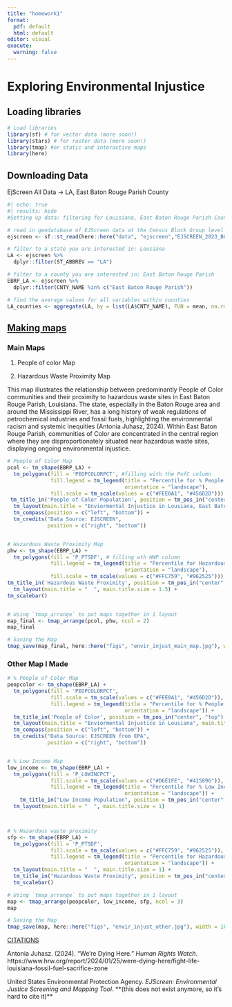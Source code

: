 ```yaml
---
title: "homework1"
format:
  pdf: default
  html: default
editor: visual
execute: 
  warning: false
---
```


# **Exploring Environmental Injustice**

## Loading libraries

```r
# Load libraries 
library(sf) # for vector data (more soon!)
library(stars) # for raster data (more soon!)
library(tmap) #or static and interactive maps
library(here)
```

## Downloading Data

EjScreen All Data -\> LA, East Baton Rouge Parish County

```r
#| echo: true
#| results: hide
#Setting up data: filtering for Louisiana, East Baton Rouge Parish County 

# read in geodatabase of EJScreen data at the Census Block Group level
ejscreen <- sf::st_read(here::here("data", "ejscreen","EJSCREEN_2023_BG_StatePct_with_AS_CNMI_GU_VI.gdb")) 

# filter to a state you are interested in: Lousiana 
LA <- ejscreen %>%
  dplyr::filter(ST_ABBREV == "LA") 

# filter to a county you are interested in: East Baton Rouge Parish
EBRP_LA <- ejscreen %>%
  dplyr::filter(CNTY_NAME %in% c("East Baton Rouge Parish"))

# find the average values for all variables within counties
LA_counties <- aggregate(LA, by = list(LA$CNTY_NAME), FUN = mean, na.rm=TRUE)

```

## [**Making maps**]{.underline}

### Main Maps

1.  People of color Map

2.  Hazardous Waste Proximity Map

This map illustrates the relationship between predominantly People of Color communities and their proximity to hazardous waste sites in East Baton Rouge Parish, Louisiana. The state, especially in the Baton Rouge area and around the Mississippi River, has a long history of weak regulations of petrochemical industries and fossil fuels, highlighting the environmental racism and systemic inequities (Antonia Juhasz, 2024). Within East Baton Rouge Parish, communities of Color are concentrated in the central region where they are disproportionately situated near hazardous waste sites, displaying ongoing environmental injustice.

```r

# People of Color Map 
pcol <- tm_shape(EBRP_LA) + 
  tm_polygons(fill = 'PEOPCOLORPCT', #filling with the PofC column 
              fill.legend = tm_legend(title = "Percentile for % People of Color", 
                                      orientation = "landscape"), 
              fill.scale = tm_scale(values = c("#FEE0A1", "#456D2D"))) + 
 tm_title_in('People of Color Population', position = tm_pos_in("center", "top"), size = 1) + 
  tm_layout(main.title = "Enviormental Injustice in Lousiana, East Baton Rouge Parish County ", main.title.size = 1.5) + 
  tm_compass(position = c("left", "bottom")) + 
  tm_credits("Data Source: EJSCREEN", 
             position = c("right", "bottom"))


# Hazardous Waste Proximity Map 
phw <- tm_shape(EBRP_LA) + 
  tm_polygons(fill = 'P_PTSDF', # filling wth HWP column 
              fill.legend = tm_legend(title = "Percentile for Hazardous Waste Proximity", 
                                      orientation = "landscape"), 
              fill.scale = tm_scale(values = c("#FFC759", "#962525"))) + 
tm_title_in('Hazardous Waste Proximity', position = tm_pos_in("center", "top"), size = 1) + 
  tm_layout(main.title = "  ", main.title.size = 1.5) + 
tm_scalebar()


# Using `tmap_arrange` to put maps together in 1 layout 
map_final <- tmap_arrange(pcol, phw, ncol = 2) 
map_final

# Saving the Map 
tmap_save(map_final, here::here("figs", "envir_injust_main_map.jpg"), width = 10, height = 7)


```

### Other Map I Made

```r

# % People of Color Map 
peopcolor <- tm_shape(EBRP_LA) + 
  tm_polygons(fill = 'PEOPCOLORPCT', 
              fill.scale = tm_scale(values = c("#FEE0A1", "#456D2D")), 
              fill.legend = tm_legend(title = "Percentile for % People of Color", 
                                      orientation = "landscape")) + 
  tm_title_in('People of Color', position = tm_pos_in("center", "top"), size = 1) + 
  tm_layout(main.title = "Enviormental Injustice in Lousiana", main.title.size = 1) + 
  tm_compass(position = c("left", "bottom")) + 
  tm_credits("Data Source: EJSCREEN from EPA", 
             position = c("right", "bottom"))


# % Low Income Map  
low_income <- tm_shape(EBRP_LA) + 
  tm_polygons(fill = 'P_LOWINCPCT', 
              fill.scale = tm_scale(values = c("#D6E1FE", "#415896")), 
              fill.legend = tm_legend(title = "Percentile for % Low Income", 
                                      orientation = "landscape")) + 
    tm_title_in("Low Income Population", position = tm_pos_in("center", "top"), size = 1) +
  tm_layout(main.title = "  ", main.title.size = 1)



# % Hazardous waste proximity
sfp <- tm_shape(EBRP_LA) + 
  tm_polygons(fill = 'P_PTSDF',
              fill.scale = tm_scale(values = c("#FFC759", "#962525")),
              fill.legend = tm_legend(title = "Percentile for Hazardous Waste Proximity", 
                                      orientation = "landscape")) + 
  tm_layout(main.title = "  ", main.title.size = 1) + 
  tm_title_in("Hazardous Waste Proximity", position = tm_pos_in("center", "top"), size = 1) + 
  tm_scalebar()

# Using `tmap_arrange` to put maps together in 1 layout 
map <- tmap_arrange(peopcolor, low_income, sfp, ncol = 3)
map

# Saving the Map 
tmap_save(map, here::here("figs", "envir_injust_other.jpg"), width = 10, height = 5.5)

```

[CITATIONS]{.underline}

Antonia Juhasz. (2024). “We’re Dying Here.” *Human Rights Watch*. https://www.hrw.org/report/2024/01/25/were-dying-here/fight-life-louisiana-fossil-fuel-sacrifice-zone

United States Environmental Protection Agency. *EJScreen: Environmental Justice Screening and Mapping Tool*. \*\*(this does not exist anymore, so it's hard to cite it)\*\*
